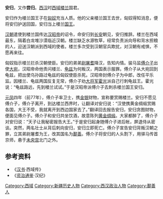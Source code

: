 '''安归'''{{BD|？||前77年|}}，又作'''尝归'''。[[西汉|西汉]]时[[西域|西域]][[楼兰|楼兰]]国君。

安归作为楼兰国王子在[[匈奴|匈奴]]充当人质。他的父亲楼兰国王去世，匈奴得知消息，便将安归护送回国，安归当上楼兰[[国王|国王]]。

[[汉朝|汉朝]]遣使到楼兰国传达[[汉昭帝|汉昭帝]]的诏令，命安归到[[长安|长安]]朝见，安归推辞。楼兰在西域最东，隔着白龙堆沙漠临近汉朝。楼兰缺乏水源牧草，经常负责派向导和背水担粮的人，迎送汉朝派到西域的使者。楼兰多次受到汉朝官兵欺扰，对汉朝有戒惧，不愿再来往。

匈奴指示楼兰拦杀汉朝使臣。安归的弟弟[[尉屠耆|尉屠耆]]降汉，告知内情。骏马监[[傅介子|傅介子]]出使[[大宛|大宛]]，汉昭帝命他责问楼兰、[[龟兹|龟兹]]为何叛汉，两国表示服罪。傅介子从大宛回到龟兹，把出使乌孙路过龟兹的匈奴使臣杀死。汉昭帝封傅介子为中郎，改任平乐监。因楼兰、龟兹两国反复无常，傅介子劝[[大将军|大将军]][[霍光|霍光]]派自己行刺龟兹王。霍光说：“龟兹路远，先到楼兰试试。”于是汉昭帝派傅介子去刺杀楼兰国王安归。

[[元凤|元凤]]四年（前77年），傅介子率卫士，携[[金|金]][[银|银]]财物，宣称要赏赐楼兰。安归不愿见傅介子，傅介子离开，到达楼兰西界时，让翻译对安归说：“汉使携黄金绸缎赏赐各国，大王不受，我就离开到西边国家去了。”翻译回去报告安归，安归贪图财物，便面见傅介子。傅介子和安归共坐饮酒，故意陈列[[黄金|黄金]][[绸缎|绸缎]]。大家都醉了，傅介子对安归说：“天子让我秘密报告大王。”于是安归起身随傅介子进后帐，屏退侍从密谈。突然，两名壮士从背后刺向安归，安归立即死亡。傅介子宣告安归背叛汉朝之罪，立其弟尉屠耆为王，改其国名为[[鄯善|鄯善]]。傅介子将安归的人头割下，用驿马传首京师，悬于[[未央宫|未央宫]]北门之外。

==参考资料==
*《[[汉书|汉书]]·西域传》
*《[[资治通鉴|资治通鉴]]·汉纪》
[[Category:西域|Category:西域]]
[[Category:新疆历史人物|Category:新疆历史人物]]
[[Category:西汉政治人物|Category:西汉政治人物]]
[[Category:鄯善人|Category:鄯善人]]